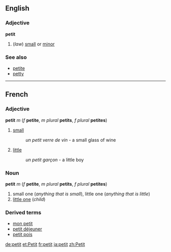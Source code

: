 ==English==
===Adjective===
'''petit'''

#(''law'') [[small]] or [[minor]]

===See also===
*[[petite]]
*[[petty]]

----
==French==
===Adjective===
'''petit''' ''m'' (''f'' '''petite''', ''m plural'' '''petits''', ''f plural'' '''petites''')

#[[small]]
#:''un petit verre de vin'' - a small glass of wine
#[[little]]<!--which has a slightly different meaning to "small", as it conveys affection/cuteness as well as referring to size-->
#:''un petit garçon'' - a little boy

===Noun===
'''petit''' ''m'' (''f'' '''petite''', ''m plural'' '''petits''', ''f plural'' '''petites''')

#small one (''anything that is small''), little one (''anything that is little'')
#[[little one]] (''child'')

===Derived terms===
*[[mon petit]]
*[[petit déjeuner]]
*[[petit pois]]

[[de:petit]]
[[et:Petit]]
[[fr:petit]]
[[ja:petit]]
[[zh:Petit]]